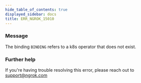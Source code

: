 ```yaml
---
hide_table_of_contents: true
displayed_sidebar: docs
title: ERR_NGROK_15010
---
```




### Message

The binding `BINDING` refers to a k8s operator that does not exist.

<ErrorDetails error="err_ngrok_15010" />

### Further help

If you're having trouble resolving this error, please reach out to [support@ngrok.com](mailto:support@ngrok.com?subject=Help%20with%20ERR_NGROK_15010)
